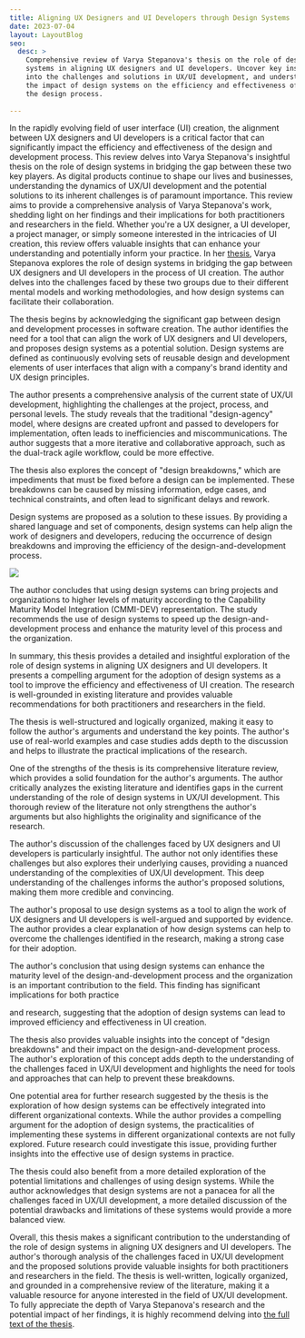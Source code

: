 ```yaml
---
title: Aligning UX Designers and UI Developers through Design Systems
date: 2023-07-04
layout: LayoutBlog
seo:
  desc: >
    Comprehensive review of Varya Stepanova's thesis on the role of design
    systems in aligning UX designers and UI developers. Uncover key insights
    into the challenges and solutions in UX/UI development, and understand
    the impact of design systems on the efficiency and effectiveness of
    the design process. 
  
---
```


In the rapidly evolving field of user interface (UI) creation, the alignment between UX
designers and UI developers is a critical factor that can significantly impact the
efficiency and effectiveness of the design and development process. This review delves into Varya Stepanova's insightful thesis on the role of design systems in bridging the gap between these two key players. As digital products continue to shape our lives and businesses, understanding the dynamics of UX/UI development and the potential solutions to its inherent challenges is of paramount importance. This review aims to provide a comprehensive analysis of Varya Stepanova's work, shedding light on her findings and their implications for both practitioners and researchers in the field. Whether you're a UX designer, a UI developer, a project manager, or simply someone interested in the intricacies of UI creation, this review offers valuable insights that can enhance your understanding and potentially inform your practice.
In her [thesis](https://varya.me/design-systems/aligning-ux-designers-and-ui-developers/), Varya Stepanova explores the role of design systems in bridging the gap between UX designers and UI developers in the process of UI creation. The author delves into the challenges faced by these two groups due to their different mental models and working methodologies, and how design systems can facilitate their collaboration.

The thesis begins by acknowledging the significant gap between design and development processes in software creation. The author identifies the need for a tool that can align the work of UX designers and UI developers, and proposes design systems as a potential solution. Design systems are defined as continuously evolving sets of reusable design and development elements of user interfaces that align with a company's brand identity and UX design principles.

The author presents a comprehensive analysis of the current state of UX/UI development, highlighting the challenges at the project, process, and personal levels. The study reveals that the traditional "design-agency" model, where designs are created upfront and passed to developers for implementation, often leads to inefficiencies and miscommunications. The author suggests that a more iterative and collaborative approach, such as the dual-track agile workflow, could be more effective.

The thesis also explores the concept of "design breakdowns," which are impediments that must be fixed before a design can be implemented. These breakdowns can be caused by missing information, edge cases, and technical constraints, and often lead to significant delays and rework.

Design systems are proposed as a solution to these issues. By providing a shared language and set of components, design systems can help align the work of designers and developers, reducing the occurrence of design breakdowns and improving the efficiency of the design-and-development process.

![](./mddw.png)

The author concludes that using design systems can bring projects and organizations to higher levels of maturity according to the Capability Maturity Model Integration (CMMI-DEV) representation. The study recommends the use of design systems to speed up the design-and-development process and enhance the maturity level of this process and the organization.

In summary, this thesis provides a detailed and insightful exploration of the role of design systems in aligning UX designers and UI developers. It presents a compelling argument for the adoption of design systems as a tool to improve the efficiency and effectiveness of UI creation. The research is well-grounded in existing literature and provides valuable recommendations for both practitioners and researchers in the field.

The thesis is well-structured and logically organized, making it easy to follow the author's arguments and understand the key points. The author's use of real-world examples and case studies adds depth to the discussion and helps to illustrate the practical implications of the research.

One of the strengths of the thesis is its comprehensive literature review, which provides a solid foundation for the author's arguments. The author critically analyzes the existing literature and identifies gaps in the current understanding of the role of design systems in UX/UI development. This thorough review of the literature not only strengthens the author's arguments but also highlights the originality and significance of the research.

The author's discussion of the challenges faced by UX designers and UI developers is particularly insightful. The author not only identifies these challenges but also explores their underlying causes, providing a nuanced understanding of the complexities of UX/UI development. This deep understanding of the challenges informs the author's proposed solutions, making them more credible and convincing.

The author's proposal to use design systems as a tool to align the work of UX designers and UI developers is well-argued and supported by evidence. The author provides a clear explanation of how design systems can help to overcome the challenges identified in the research, making a strong case for their adoption.

The author's conclusion that using design systems can enhance the maturity level of the design-and-development process and the organization is an important contribution to the field. This finding has significant implications for both practice

and research, suggesting that the adoption of design systems can lead to improved efficiency and effectiveness in UI creation.

The thesis also provides valuable insights into the concept of "design breakdowns" and their impact on the design-and-development process. The author's exploration of this concept adds depth to the understanding of the challenges faced in UX/UI development and highlights the need for tools and approaches that can help to prevent these breakdowns.

One potential area for further research suggested by the thesis is the exploration of how design systems can be effectively integrated into different organizational contexts. While the author provides a compelling argument for the adoption of design systems, the practicalities of implementing these systems in different organizational contexts are not fully explored. Future research could investigate this issue, providing further insights into the effective use of design systems in practice.

The thesis could also benefit from a more detailed exploration of the potential limitations and challenges of using design systems. While the author acknowledges that design systems are not a panacea for all the challenges faced in UX/UI development, a more detailed discussion of the potential drawbacks and limitations of these systems would provide a more balanced view.

Overall, this thesis makes a significant contribution to the understanding of the role of
design systems in aligning UX designers and UI developers. The author's thorough analysis of
the challenges faced in UX/UI development and the proposed solutions provide valuable insights
for both practitioners and researchers in the field. The thesis is well-written,
logically organized, and grounded in a comprehensive review of the literature, making it a
valuable resource for anyone interested in the field of UX/UI development. To fully appreciate
the depth of Varya Stepanova's research and the potential impact of her findings, it is
highly recommend delving into [the full text of the thesis](https://varya.me/design-systems/aligning-ux-designers-and-ui-developers/). 